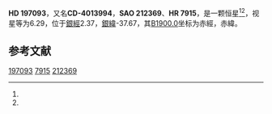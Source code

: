 {{Starbox begin
| name = HD 197093
}}
{{Starbox observe
| epoch = [[J2000.0|J2000.0]]
| constell = {{星座名待查}}<ref name=SIMBAD>{{cite web
 | url=http://simbad.u-strasbg.fr/simbad/sim-id?Ident=HR+7915
 | title =Pulsating variable Star
 | publisher=Centre de Données astronomiques de Strasbourg
 | work=SIMBAD
 | accessdate=2012-07-13}}</ref><ref name=DATA>{{cite web
 | url=http://vizier.u-strasbg.fr/viz-bin/VizieR-5?-out.add=.&-source=5050&-corr=PK=HR&-out.max=9999&HR=7915
 | title=VizieR Detailed Page
 | accessdate=2012-07-13
 | archive-date=2019-02-16
 | archive-url=https://web.archive.org/web/20190216095605/http://vizier.u-strasbg.fr/viz-bin/VizieR-5?-out.add=.&-source=5050&-corr=PK=HR&-out.max=9999&HR=7915
 | dead-url=no
 }}</ref>
| 星官 = 
| ra = {{RA|20|42|53}}<ref name=SIMBAD /><ref name=DATA />
| dec = {{DEC|-39|33|31}}<ref name=SIMBAD /><ref name=DATA />
| appmag_v = 6.29<ref name=SIMBAD /><ref name=DATA />
}}
{{Starbox character
| class = K1III<ref name=SIMBAD /><ref name=DATA />
| b-v = 1.08<ref name=SIMBAD /><ref name=DATA />
| u-b = <ref name=SIMBAD /><ref name=DATA />
| r-i = <ref name=SIMBAD /><ref name=DATA />
| variable = 
}}
{{Starbox astrometry
| radial_v = 
| prop_mo_ra = -7
| parallax = 
| p_error = 
}}
{{Starbox catalog
| names =CD-4013994，[[SAO星表|SAO]] 212369，[[HD星表|HD]] 197093，[[HR星表|HR]] 7915}}
{{Starbox reference |Simbad=HR+7915}}
{{Starbox end}}

'''HD 197093'''，又名'''CD-4013994'''，'''SAO 212369'''、'''HR 7915'''，是一颗恒星<ref name=SIMBAD /><ref name=DATA />，视星等为6.29，位于[[銀道座標系|銀經]]2.37，[[銀道座標系|銀緯]]-37.67，其[[B1900.0|B1900.0]]坐标为赤經{{RA|20|36|20.1}}，赤緯{{DEC|-39|-37.67|57}}。

== 参考文献 ==
{{reflist}}

{{star-stub}}

[[Category:HD和HDE天體|197093]]
[[Category:HR天體|7915]]
[[Category:SAO天體|212369]]